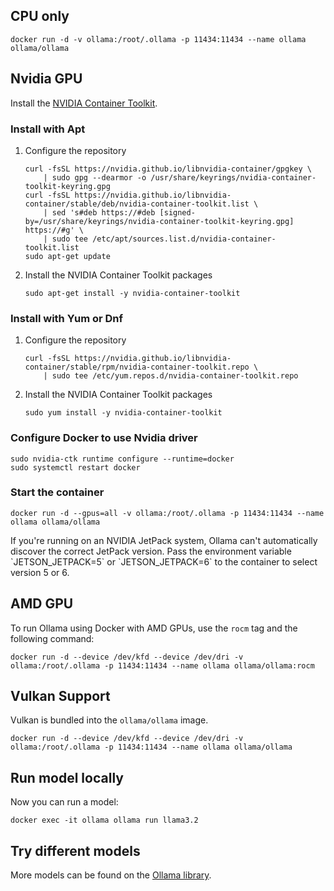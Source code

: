## CPU only

```shell
docker run -d -v ollama:/root/.ollama -p 11434:11434 --name ollama ollama/ollama
```

## Nvidia GPU

Install the [NVIDIA Container Toolkit](https://docs.nvidia.com/datacenter/cloud-native/container-toolkit/latest/install-guide.html#installation).

### Install with Apt

1.  Configure the repository

    ```shell
    curl -fsSL https://nvidia.github.io/libnvidia-container/gpgkey \
        | sudo gpg --dearmor -o /usr/share/keyrings/nvidia-container-toolkit-keyring.gpg
    curl -fsSL https://nvidia.github.io/libnvidia-container/stable/deb/nvidia-container-toolkit.list \
        | sed 's#deb https://#deb [signed-by=/usr/share/keyrings/nvidia-container-toolkit-keyring.gpg] https://#g' \
        | sudo tee /etc/apt/sources.list.d/nvidia-container-toolkit.list
    sudo apt-get update
    ```

2.  Install the NVIDIA Container Toolkit packages

    ```shell
    sudo apt-get install -y nvidia-container-toolkit
    ```

### Install with Yum or Dnf

1.  Configure the repository

    ```shell
    curl -fsSL https://nvidia.github.io/libnvidia-container/stable/rpm/nvidia-container-toolkit.repo \
        | sudo tee /etc/yum.repos.d/nvidia-container-toolkit.repo
    ```

2.  Install the NVIDIA Container Toolkit packages

    ```shell
    sudo yum install -y nvidia-container-toolkit
    ```

### Configure Docker to use Nvidia driver

```shell
sudo nvidia-ctk runtime configure --runtime=docker
sudo systemctl restart docker
```

### Start the container

```shell
docker run -d --gpus=all -v ollama:/root/.ollama -p 11434:11434 --name ollama ollama/ollama
```

<Note>
  If you're running on an NVIDIA JetPack system, Ollama can't automatically discover the correct JetPack version.
  Pass the environment variable `JETSON_JETPACK=5` or `JETSON_JETPACK=6` to the container to select version 5 or 6.
</Note>

## AMD GPU

To run Ollama using Docker with AMD GPUs, use the `rocm` tag and the following command:

```shell
docker run -d --device /dev/kfd --device /dev/dri -v ollama:/root/.ollama -p 11434:11434 --name ollama ollama/ollama:rocm
```

## Vulkan Support

Vulkan is bundled into the `ollama/ollama` image.  

```shell
docker run -d --device /dev/kfd --device /dev/dri -v ollama:/root/.ollama -p 11434:11434 --name ollama ollama/ollama
```


## Run model locally

Now you can run a model:

```shell
docker exec -it ollama ollama run llama3.2
```

## Try different models

More models can be found on the [Ollama library](https://ollama.com/library).

